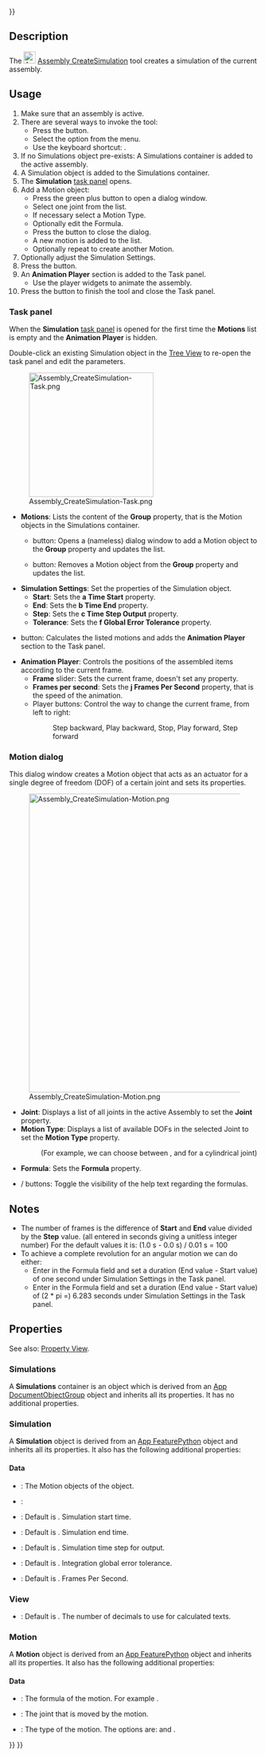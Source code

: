 <languages/>
{{UnfinishedDocu{{#translation:}}}}

{{Docnav
|[[Assembly_CreateView|CreateView]]
|[[Assembly_CreateBom|CreateBom]]
|[[Assembly_Workbench|Assembly]]
|IconL=Assembly_CreateView.svg
|IconR=Assembly_CreateBom.svg
|IconC=Workbench_Assembly.svg
}}

{{GuiCommand
|Name=Assembly CreateSimulation
|MenuLocation=Assembly → Simulation
|Workbenches=[[Assembly_Workbench|Assembly]]
|Shortcut={{KEY|S}}
|Version=1.1
|SeeAlso=
}}

==Description==

The [[Image:Assembly_CreateSimulation.svg|24px]] [[Assembly_CreateSimulation|Assembly CreateSimulation]] tool creates a simulation of the current assembly.

==Usage==

# Make sure that an assembly is active.
# There are several ways to invoke the tool:
#* Press the {{Button|[[Image:Assembly_CreateSimulation.svg|16px]] [[Assembly_CreateSimulation|Simulation]]}} button.
#* Select the {{MenuCommand|Assembly → [[Image:Assembly_CreateSimulation.svg|16px]] Simulation}} option from the menu.
#* Use the keyboard shortcut: {{KEY|S}}.
# If no Simulations object pre-exists: A Simulations container is added to the active assembly.
# A Simulation object is added to the Simulations container.
# The '''Simulation''' [[Task_panel|task panel]] opens.
# Add a Motion object:
#* Press the green plus button to open a dialog window.
#* Select one joint from the list.
#* If necessary select a Motion Type.
#* Optionally edit the Formula.
#* Press the {{Button|OK}} button to close the dialog.
#* A new motion is added to the list.
#* Optionally repeat to create another Motion.
# Optionally adjust the Simulation Settings.
# Press the  {{Button|Generate}} button.
# An '''Animation Player''' section is added to the  Task panel.
#* Use the player widgets to animate the assembly.
# Press the {{Button|OK}} button to finish the tool and close the Task panel.

===Task panel===

When the '''Simulation''' [[Task_panel|task panel]] is opened for the first time the '''Motions''' list is empty and the '''Animation Player''' is hidden.

Double-click an existing Simulation object in the [[Tree_View|Tree View]] to re-open the task panel and edit the parameters.

[[Image:Assembly_CreateSimulation-Task.png|250px]]

* '''Motions''': Lists the content of the '''Group''' property, that is the Motion objects in the Simulations container.
** {{Button|[[Image:List-add.svg|16px]]}} button: Opens a (nameless) dialog window to add a Motion object to the '''Group''' property and updates the list.
** {{Button|[[Image:Edit-delete.svg|16px]]}} button: Removes a Motion object from the '''Group''' property and updates the list.
* '''Simulation Settings''': Set the properties of the Simulation object.
** '''Start''': Sets the '''a Time Start''' property.
** '''End''': Sets the '''b Time End''' property.
** '''Step''': Sets the '''c Time Step Output''' property.
** '''Tolerance''': Sets the '''f Global Error Tolerance''' property.
* {{Button|Generate}} button: Calculates the listed motions and adds the '''Animation Player''' section to the Task panel.
* '''Animation Player''': Controls the positions of the assembled items according to the current frame.
** '''Frame''' slider: Sets the current frame, doesn't set any property.
** '''Frames per second''': Sets the '''j Frames Per Second''' property, that is the speed of the animation.
** Player buttons: Control the way to change the current frame, from left to right:
**: Step backward, Play backward, Stop, Play forward, Step forward

===Motion dialog===

This dialog window creates a Motion object that acts as an actuator for a single degree of freedom (DOF) of a certain joint and sets its properties.

[[Image:Assembly_CreateSimulation-Motion.png|600px]]

{{Caption|The extra help text appears if the {{Button|Help}} button is pressed.<br>(Don't mind the appearance of the {{Button|OK}} button, it is active and useable)}}

* '''Joint''': Displays a list of all joints in the active Assembly to set the '''Joint''' property.
* '''Motion Type''': Displays a list of available DOFs in the selected Joint to set the '''Motion Type''' property.
*: (For example, we can choose between {{Value|Angular}}, and {{Value|Linear}} for a cylindrical joint)
* '''Formula''': Sets the '''Formula''' property.
* {{Button|Help}} / {{Button|Hide help}} buttons: Toggle the visibility of the help text regarding the formulas.

==Notes==

* The number of frames is the difference of '''Start''' and '''End''' value divided by the '''Step''' value. (all entered in seconds giving a unitless integer number) For the default values it is: (1.0 s - 0.0 s) / 0.01 s = 100 
* To achieve a complete revolution for an angular motion we can do either:
** Enter {{Value|2 * pi * time}} in the Formula field and set a duration (End value - Start value) of one second under Simulation Settings in the Task panel.
** Enter {{Value|1 * time}} in the Formula field and set a duration (End value - Start value) of (2 * pi =) 6.283 seconds under Simulation Settings in the Task panel.

==Properties==

See also: [[Property_View|Property View]].

===Simulations===

A '''Simulations''' container is an {{Incode|Assembly::SimulationGroup}} object which is derived from an [[App_DocumentObjectGroup|App DocumentObjectGroup]] object and inherits all its properties. It has no additional properties.

===Simulation===

A '''Simulation''' object is derived from an [[App_FeaturePython|App FeaturePython]] object and inherits all its properties. It also has the following additional properties:

====Data====

{{Properties_Title|Base}}

* {{PropertyData|Group|LinkList}}: The Motion objects of the object.
* {{PropertyData|_ Group Touched|Bool|hidden}}:

{{Properties_Title|Simulation}}

* {{PropertyData|a Time Start|Time}}: Default is {{value|0.0 s}}. Simulation start time.
* {{PropertyData|b Time End|Time}}: Default is {{value|4.0 s}}. Simulation end time.
* {{PropertyData|c Time Step Output|Time}}: Default is {{value|0.01 s}}. Simulation time step for output.
* {{PropertyData|f Global Error Tolerance|Float}}: Default is {{value|1e-06}}. Integration global error tolerance.
* {{PropertyData|j Frames Per Second|Integer}}: Default is {{value|30}}. Frames Per Second.

===View===

{{Properties_Title|Space}}

* {{PropertyView|Decimals|Integer}}: Default is {{value|9}}. The number of decimals to use for calculated texts.

===Motion===

A '''Motion''' object is derived from an [[App_FeaturePython|App FeaturePython]] object and inherits all its properties. It also has the following additional properties:

====Data====

{{Properties_Title|Motion}}

* {{PropertyData|Formula|String}}: The formula of the motion. For example {{Value|1.0*time}}.
* {{PropertyData|Joint|XLinkSubHidden}}: The joint that is moved by the motion.
* {{PropertyData|Motion Type|Enumeration}}: The type of the motion. The options are: {{Value|Angular}} and {{Value|Linear}}.


{{Docnav
|[[Assembly_CreateView|CreateView]]
|[[Assembly_CreateBom|CreateBom]]
|[[Assembly_Workbench|Assembly]]
|IconL=Assembly_CreateView.svg
|IconR=Assembly_CreateBom.svg
|IconC=Workbench_Assembly.svg
}}

{{Assembly_Tools_navi{{#translation:}}}}
{{Userdocnavi{{#translation:}}}}